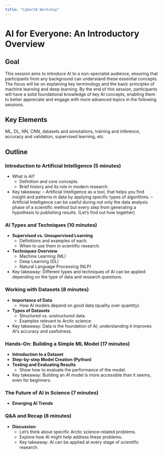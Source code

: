 ```yaml
---
title: "Cyber2A Workshop"
---
```


# AI for  Everyone: An Introductory Overview

## Goal
This session aims to introduce AI to a non-specialist audience, ensuring that participants from any background can understand these essential concepts. The focus will be on explaining key terminology and the basic principles of machine learning and deep learning. By the end of this session, participants will have a solid foundational knowledge of key AI concepts, enabling them to better appreciate and engage with more advanced topics in the following sessions.

## Key Elements
ML, DL, NN, CNN, datasets and annotations, training and inference, accuracy and validation, supervised learning, etc.

## Outline

### Introduction to Artificial Intelligence (5 minutes)
   - What is AI?  
     - Definition and core concepts.
     - Brief history and its role in modern research.
   - Key takeaway: 
     – Artificial Intelligence as a tool, that helps you find insight and patterns in data by applying specific types of algorithms.
     – Artificial Intelligence can be useful during not only the data analysis phase of a scientific method but every step from generating a hypothesis to publishing results. (Let's find out how together)


### AI Types and Techniques (10 minutes)
   - **Supervised vs. Unsupervised Learning**  
     - Definitions and examples of each.
     - When to use them in scientific research.
   - **Techniques Overview**  
     - Machine Learning (ML)
     - Deep Learning (DL)
     - Natural Language Processing (NLP)
   - Key takeaway: Different types and techniques of AI can be applied depending on the type of data and research questions.

### Working with Datasets (8 minutes)
- **Importance of Data**  
    - How AI models depend on good data (quality over quantity).
- **Types of Datasets**  
    - Structured vs. unstructured data.
    - Examples relevant to Arctic science.
- Key takeaway: Data is the foundation of AI; understanding it improves AI's accuracy and usefulness.

### Hands-On: Building a Simple ML Model (17 minutes)
   - **Introduction to a Dataset**  
   - **Step-by-step Model Creation (Python)**  
   - **Testing and Evaluating Results**  
     - Show how to evaluate the performance of the model.
   - Key takeaway: Building an AI model is more accessible than it seems, even for beginners.

### The Future of AI in Science (7 minutes)
   - **Emerging AI Trends**  

### Q&A and Recap (8 minutes)
   - **Discussion:**  
     - Let's think about specific Arctic science-related problems.
     - Explore how AI might help address these problems.
     - Key takeaway: AI can be applied at every stage of scientific research.
